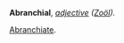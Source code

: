 '''Abranchial''', ''[[adjective (part of speech)|adjective]]'' ''([[Zo&ouml;l (subject)|Zo&ouml;l]]).''

[[Abranchiate]].